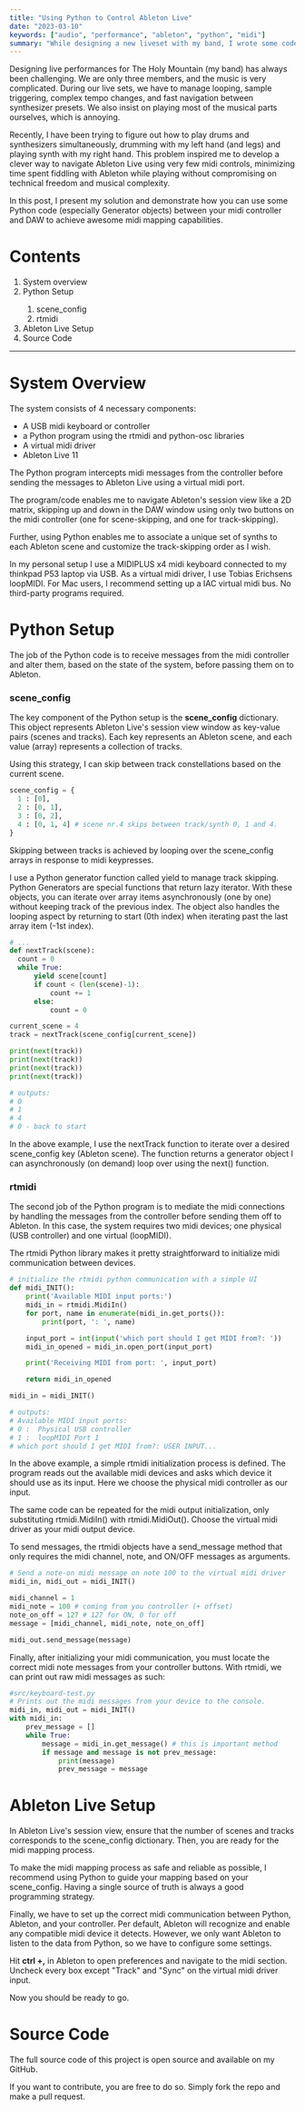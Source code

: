```yaml
---
title: "Using Python to Control Ableton Live"
date: "2023-03-10"
keywords: ["audio", "performance", "ableton", "python", "midi"]
summary: "While designing a new liveset with my band, I wrote some code to help me better and more efficiently navigate Ableton Live's session view using very few midi controls. Here is how I did it."
---
```


<MyImage
  src="/img/abletonmidi-overview1.gif"
  alt="overview of my setup to navigate Ableton Live using python"
/>

Designing live performances for <MyLink url="https://theholymountain.net">The Holy Mountain</MyLink> (my band) has always been challenging. We are only three members, and the music is very complicated. During our live sets, we have to manage looping, sample triggering, complex tempo changes, and fast navigation between synthesizer presets. We also insist on playing most of the musical parts ourselves, which is annoying.

Recently, I have been trying to figure out how to play drums and synthesizers simultaneously, drumming with my left hand (and legs) and playing synth with my right hand. This problem inspired me to develop a clever way to navigate <MyLink href="https://ableton.com/">Ableton Live</MyLink> using very few midi controls, minimizing time spent fiddling with Ableton while playing without compromising on technical freedom and musical complexity.

In this post, I present my solution and demonstrate how you can use some Python code (especially Generator objects) between your midi controller and DAW to achieve awesome midi mapping capabilities.

# Contents

<ol>
  <li>
    <MyLink href="#system-overview">System overview</MyLink>
  </li>
  <li>
    <MyLink href="#python-setup">Python Setup</MyLink>
  </li>
  <ol>
    <li>
      <MyLink href="#scene_config">scene_config</MyLink>
    </li>
    <li>
      <MyLink href="#rtmidi">rtmidi</MyLink>
    </li>
  </ol>
  <li>
    <MyLink href="#ableton-live-setup">Ableton Live Setup</MyLink>
  </li>
  <li>
    <MyLink href="#source-code">Source Code</MyLink>
  </li>
</ol>

<hr />

<h1 id="system-overview">System Overview</h1>

<MyImage
  src="/img/abletonmidi-system-diagram.png"
  alt="system diagram of my setup."
/>

The system consists of 4 necessary components:

<ul>
  <li>A USB midi keyboard or controller</li>
  <li>a Python program using the rtmidi and python-osc libraries</li>
  <li>A virtual midi driver</li>
  <li>Ableton Live 11</li>
</ul>

The Python program intercepts midi messages from the controller before sending the messages to Ableton Live using a virtual midi port.

The program/code enables me to navigate Ableton's session view like a 2D matrix, skipping up and down in the DAW window using only two buttons on the midi controller (one for scene-skipping, and one for track-skipping).

Further, using Python enables me to associate a unique set of synths to each Ableton scene and customize the track-skipping order as I wish.

<MyImage
  src="/img/abletonmidi-overview2-wkeys.gif"
  alt="overview of my setup with keys"
  caption="By associating specific tracks with specific scenes in Ableton Live, I can navigate complex live sets using very few controls."
/>

In my personal setup I use a MIDIPLUS x4 midi keyboard connected to my thinkpad P53 laptop via USB. As a virtual midi driver, I use <MyLink href="https://www.tobias-erichsen.de/software/loopmidi.html">Tobias Erichsens loopMIDI</MyLink>. For Mac users, I recommend setting up a IAC virtual midi bus. No third-party programs required.

<h1 id="python-setup">Python Setup</h1>

The job of the Python code is to receive messages from the midi controller and alter them, based on the state of the system, before passing them on to Ableton.

<h3 id="scene-config">scene_config</h3>

The key component of the Python setup is the **scene_config** dictionary. This object represents Ableton Live's session view window as key-value pairs (scenes and tracks). Each key represents an Ableton scene, and each value (array) represents a collection of tracks.

Using this strategy, I can skip between track constellations based on the current scene.

```Python
scene_config = {
  1 : [0],
  2 : [0, 1],
  3 : [0, 2],
  4 : [0, 1, 4] # scene nr.4 skips between track/synth 0, 1 and 4.
}
```

Skipping between tracks is achieved by looping over the scene_config arrays in response to midi keypresses.

I use a Python generator function called yield to manage track skipping. Python Generators are special functions that return <MyLink href="https://en.wikipedia.org/wiki/Lazy_evaluation">lazy iterator</MyLink>. With these objects, you can iterate over array items asynchronously (one by one) without keeping track of the previous index. The object also handles the looping aspect by returning to start (0th index) when iterating past the last array item (-1st index).

```Python
# ...
def nextTrack(scene):
  count = 0
  while True:
      yield scene[count]
      if count < (len(scene)-1):
          count += 1
      else:
          count = 0

current_scene = 4
track = nextTrack(scene_config[current_scene])

print(next(track))
print(next(track))
print(next(track))
print(next(track))

# outputs:
# 0
# 1
# 4
# 0 - back to start
```

In the above example, I use the nextTrack function to iterate over a desired scene_config key (Ableton scene). The function returns a generator object I can asynchronously (on demand) loop over using the next() function.

<h3 id="rtmidi">rtmidi</h3>

The second job of the Python program is to mediate the midi connections by handling the messages from the controller before sending them off to Ableton. In this case, the system requires two midi devices; one physical (USB controller) and one virtual (loopMIDI).

The <MyLink href="https://pypi.org/project/python-rtmidi/">rtmidi</MyLink> Python library makes it pretty straightforward to initialize midi communication between devices.

```Python
# initialize the rtmidi python communication with a simple UI
def midi_INIT():
    print('Available MIDI input ports:')
    midi_in = rtmidi.MidiIn()
    for port, name in enumerate(midi_in.get_ports()):
        print(port, ': ', name)

    input_port = int(input('which port should I get MIDI from?: '))
    midi_in_opened = midi_in.open_port(input_port)

    print('Receiving MIDI from port: ', input_port)

    return midi_in_opened

midi_in = midi_INIT()

# outputs:
# Available MIDI input ports:
# 0 :  Physical USB controller
# 1 :  loopMIDI Port 1
# which port should I get MIDI from?: USER INPUT...
```

In the above example, a simple rtmidi initialization process is defined. The program reads out the available midi devices and asks which device it should use as its input. Here we choose the physical midi controller as our input.

The same code can be repeated for the midi output initialization, only substituting rtmidi.MidiIn() with rtmidi.MidiOut(). Choose the virtual midi driver as your midi output device.

To send messages, the rtmidi objects have a send_message method that only requires the midi channel, note, and ON/OFF messages as arguments.

```Python
# Send a note-on midi message on note 100 to the virtual midi driver
midi_in, midi_out = midi_INIT()

midi_channel = 1
midi_note = 100 # coming from you controller (+ offset)
note_on_off = 127 # 127 for ON, 0 for off
message = [midi_channel, midi_note, note_on_off]

midi_out.send_message(message)
```

Finally, after initializing your midi communication, you must locate the correct midi note messages from your controller buttons. With rtmidi, we can print out raw midi messages as such:

```Python
#src/keyboard-test.py
# Prints out the midi messages from your device to the console.
midi_in, midi_out = midi_INIT()
with midi_in:
    prev_message = []
    while True:
        message = midi_in.get_message() # this is important method
        if message and message is not prev_message:
            print(message)
            prev_message = message
```

<h1 id="ableton-live-setup">Ableton Live Setup</h1>

In Ableton Live's session view, ensure that the number of scenes and tracks corresponds to the scene_config dictionary. Then, you are ready for the midi mapping process.

To make the midi mapping process as safe and reliable as possible, I recommend using Python to guide your mapping based on your scene_config. Having a single source of truth is always a good programming strategy.

<MyImage
  src="/img/abletonmidi-ableton-midi-mapping.png"
  alt="Ableton Live midi mapping."
  caption="Making a `daw-midi-mapping.py` is recommended when your Ableton setup is so tighly coupled with Python variables."
/>

Finally, we have to set up the correct midi communication between Python, Ableton, and your controller. Per default, Ableton will recognize and enable any compatible midi device it detects. However, we only want Ableton to listen to the data from Python, so we have to configure some settings.

Hit **ctrl +,** in Ableton to open preferences and navigate to the midi section. Uncheck every box except "Track" and "Sync" on the virtual midi driver input.

<MyImage
  src="/img/abletonmidi-ableton-midi.jpg"
  alt="Ableton Live midi config."
/>

Now you should be ready to go.

<h1 id="source-code">Source Code</h1>

The full source code of this project is open source and available on <MyLink href="https://github.com/aleksati/ableton-navigation-system">my GitHub</MyLink>.

If you want to contribute, you are free to do so. Simply fork the repo and make a pull request.
